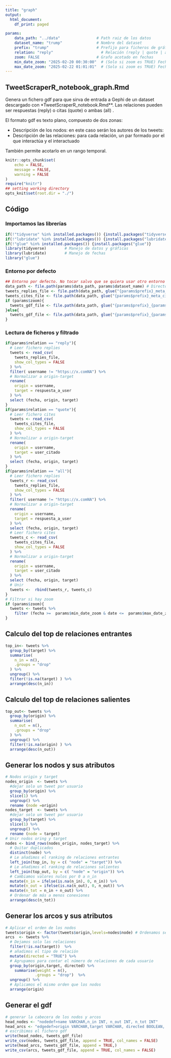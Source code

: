 ---
title: "graph"
output:
  html_document:
    df_print: paged

params:
    data_path: "../data"                # Path raiz de los datos
    dataset_name: "trump"               # Nombre del dataset
    prefix: "trump"                     # Prefijo para ficheros de gráficas
    relation: "reply"                     # Relación (reply | quote | all) 
    zoom: FALSE                         # Grafo acotado en fechas
    min_date_zoom: "2025-02-20 00:30:00"  # (Solo si zoom es TRUE) Fecha de inicio del zoom, formato YYYY-MM-DD 
    max_date_zoom: "2025-02-22 01:01:01"  # (Solo si zoom es TRUE) Fecha de inicio del zoom, formato YYYY-MM-DD 
---

## TweetScraperR_notebook_graph.Rmd

Genera un fichero gdf para que sirva de entrada a Gephi de un dataset descargado con *TweetScraperR_notebook.Rmd**. Las relaciones pueden ser respuestas (reply) o citas (quote) o ambas (all) . 

El formato gdf es texto plano, compuesto de dos zonas:

-   Descripción de los nodos: en este caso serán los autores de los tweets:
-   Descripción de las relaciones: para cada relación, un par formado por el que interactúa y el interactuado

También permite acotarlo en  un rango temporal.


```{r setup, 	echo = FALSE,message = FALSE,	warning = FALSE,include=FALSE, cache = FALSE}
knitr::opts_chunk$set(
	echo = FALSE,
	message = FALSE,
	warning = FALSE
)
require("knitr")
## setting working directory
opts_knit$set(root.dir = "./")

```

## Código

### Importamos las librerías

```{r libraries, message=FALSE, warning=FALSE, include=FALSE, paged.print=FALSE}
if(!"tidyverse" %in% installed.packages()) {install.packages("tidyverse")}
if(!"lubridate" %in% installed.packages()) {install.packages("lubridate")}
if(!"glue" %in% installed.packages()) {install.packages("glue")}
library(tidyverse)        # Manejo de datos y gráficas
library(lubridate)        # Manejo de fechas
library("glue")
```

### Entorno por defecto

```{r environment}
## Entorno por defecto. No tocar salvo que se quiera usar otro entorno
data_path <- file.path(params$data_path, params$dataset_name) # Directorio de datos
tweets_replies_file <- file.path(data_path, glue("{params$prefix}_meta_replies.csv")) # tweets respuestas
tweets_cites_file <- file.path(data_path, glue("{params$prefix}_meta_cites.csv")) # tweets citas
if (params$zoom){
  tweets_gdf_file <- file.path(data_path, glue("{params$prefix}_{params$relation}_zoom.gdf")) # fichero gdf
}else{
  tweets_gdf_file <- file.path(data_path, glue("{params$prefix}_{params$relation}.gdf")) # fichero gdf
}
```

### Lectura de ficheros y filtrado

```{r read_files}


if(params$relation == "reply"){
  # Leer fichero replies
  tweets <- read_csv(
    tweets_replies_file,
    show_col_types = FALSE
  ) %>%
  filter( username != "https://x.comNA") %>%
  # Normalizar a origin-target
  rename(
    origin = username,
    target = respuesta_a_user
  ) %>%
  select (fecha, origin, target)
}
if(params$relation == "quote"){
  # Leer fichero cites
  tweets <- read_csv(
    tweets_cites_file,
    show_col_types = FALSE
  ) %>%
  # Normalizar a origin-target
  rename(
    origin = username,
    target = user_citado
  ) %>%
  select (fecha, origin, target)
}
if(params$relation == "all"){
  # Leer fichero replies
  tweets_r <- read_csv(
    tweets_replies_file,
    show_col_types = FALSE
  ) %>%
  filter( username != "https://x.comNA") %>%
  # Normalizar a origin-target
  rename(
    origin = username,
    target = respuesta_a_user
  ) %>%
  select (fecha, origin, target)
  # Leer fichero cites
  tweets_c <- read_csv(
    tweets_cites_file,
    show_col_types = FALSE
  ) %>%
  # Normalizar a origin-target
  rename(
    origin = username,
    target = user_citado
  ) %>%
  select (fecha, origin, target)
  # Unir
  tweets <-  rbind(tweets_r, tweets_c)
}
# Filtrar si hay zoom
if (params$zoom){
  tweets <- tweets %>%
    filter (fecha >=  params$min_date_zoom & date <=  params$max_date_zoom)
}

```

## Calculo del top de relaciones entrantes

```{r top_relaciones_entrantes}
top_in<- tweets %>%
  group_by(target) %>%
  summarise(
    n_in = n(),
    .groups = "drop"
  ) %>%
  ungroup() %>%
  filter(!is.na(target) ) %>%
  arrange(desc(n_in))
```


## Calculo del top de relaciones salientes

```{r top_relaciones_entrantes}
top_out<- tweets %>%
  group_by(origin) %>%
  summarise(
    n_out = n(),
    .groups = "drop"
  ) %>%
  ungroup() %>%
  filter(!is.na(origin) ) %>%
  arrange(desc(n_out))
```

## Generar los nodos y sus atributos

```{r nodes}
# Nodos origin y target
nodes_origin  <- tweets %>%
  #dejar solo un tweet por usuario
  group_by(origin) %>% 
  slice(1) %>%
  ungroup() %>%
  rename (node =origin)
nodes_target  <- tweets %>%
  #dejar solo un tweet por usuario 
  group_by(target) %>% 
  slice(1) %>%
  ungroup() %>%
  rename (node = target)
# Unir nodos oring y target
nodes <- bind_rows(nodes_origin, nodes_target) %>%
  # Quitar duplicados
  distinct(node) %>%
  # Le añadimos el ranking de relaciones entrantes
  left_join(top_in, by = c( "node" = "target")) %>%
  # Le añadimos el ranking de relaciones salientes
  left_join(top_out, by = c( "node" = "origin")) %>%
  # Cambiamos valores nulos por 0 a n_in
  mutate(n_in = ifelse(is.na(n_in), 0, n_in)) %>%
  mutate(n_out = ifelse(is.na(n_out), 0, n_out)) %>%
  mutate(n_tot = n_in + n_out) %>%
  # Ordenar de más a menos conexiones
  arrange(desc(n_tot))
```

## Generar los arcos y sus atributos

```{r arcs}
# Aplicar el orden de los nodos
tweets$origin <- factor(tweets$origin,levels=nodes$node) # Ordenamos según nodos
arcs  <- tweets %>%
  # Dejamos solo las relaciones
  filter(!is.na(target))  %>%
  # añadimos el tipo de relación
  mutate(directed = "TRUE") %>%
  # Agrupamos para contar el número de relaciones de cada usuario
  group_by(origin,target, directed) %>% 
    summarise(weight = n(),
             .groups = "drop")  %>%
  ungroup() %>%
  # Aplicamos el mismo orden que los nodos
  arrange(origin)
```

## Generar el gdf

```{r write_file}
# generar la cabecera de los nodos y arcos
head_nodes <- "nodedef>name VARCHAR,n_in INT, n_out INT, n_tot INT"
head_arcs <- "edgedef>origin VARCHAR,target VARCHAR, directed BOOLEAN, weight INT"  
# escribimos el fichero gdf
write(head_nodes, tweets_gdf_file)
write_csv(nodes, tweets_gdf_file, append = TRUE, col_names = FALSE)
write(head_arcs, tweets_gdf_file, append = TRUE,)
write_csv(arcs, tweets_gdf_file, append = TRUE, col_names = FALSE)
```

